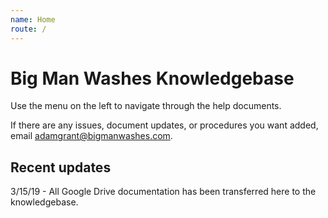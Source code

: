 ```yaml
---
name: Home
route: /
---
```


<base target="_blank" rel="noopener noreferrer" />

# Big Man Washes Knowledgebase

Use the menu on the left to navigate through the help documents.

If there are any issues, document updates, or procedures you want added, email [adamgrant@bigmanwashes.com](mailto:adamgrant@bigmanwashes.com).

## Recent updates

3/15/19 - All Google Drive documentation has been transferred here to the knowledgebase.
